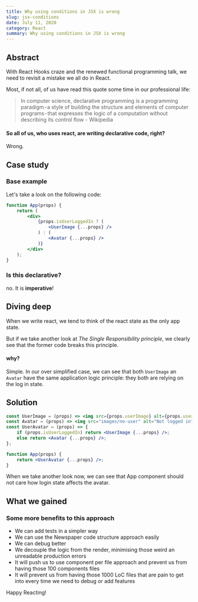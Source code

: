 ```yaml
---
title: Why using conditions in JSX is wrong
slug: jsx-conditions
date: July 11, 2020
category: React
summary: Why using conditions in JSX is wrong
---
```


## Abstract

With React Hooks craze and the renewed functional programming talk, we need to revisit a mistake we all do in React.

Most, if not all, of us have read this quote some time in our professional life:

> In computer science, declarative programming is a programming paradigm - a style of building the structure and elements of computer programs - that expresses the logic of a computation without describing its control flow - Wikipedia

#### So all of us, who uses react, are writing declarative code, right?

Wrong.

## Case study

### Base example

Let's take a look on the following code:

```jsx
function App(props) {
    return (
        <div>
            {props.isUserLoggedIn ? (
                <UserImage {...props} />
            ) : (
                <Avatar {...props} />
            )}
        </div>
    );
}
```

### Is this declarative?

no. It is **imperative**!

## Diving deep

When we write react, we tend to think of the react state as the only app state.

But if we take another look at _The Single Responsibility principle_, we clearly see that the former code breaks this principle.

#### why?

Simple. In our over simplified case, we can see that both `UserImage` an `Avatar` have the same application logic principle: they both are relying on the log in state.

## Solution

```jsx highlight=4,5,9
const UserImage = (props) => <img src={props.userImage} alt={props.userName} />;
const Avatar = (props) => <img src="images/no-user" alt="Not logged in" />;
const UserAvatar = (props) => {
    if (props.isUserLoggedIn) return <UserImage {...props} />;
    else return <Avatar {...props} />;
};

function App(props) {
    return <UserAvatar {...props} />;
}
```

When we take another look now, we can see that App component should not care how login state affects the avatar.

## What we gained

### Some more benefits to this approach

-   We can add tests in a simpler way
-   We can use the Newspaper code structure approach easily
-   We can debug better
-   We decouple the logic from the render, minimising those weird an unreadable production errors
-   It will push us to use component per file approach and prevent us from having those 100 components files
-   It will prevent us from having those 1000 LoC files that are pain to get into every time we need to debug or add features

Happy Reacting!
